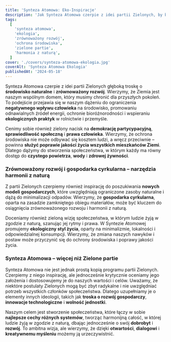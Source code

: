 ```yaml
---
title: 'Synteza Atomowa: Eko-Inspiracje'
description: 'Jak Synteza Atomowa czerpie z idei partii Zielonych, by budować społeczeństwo w harmonii z naturą.'
tags:
  [
    'synteza atomowa',
    'ekologia',
    'zrównoważony rozwój',
    'ochrona środowiska',
    'zielone partie',
    'harmonia z naturą',
  ]
cover: './covers/synteza-atomowa-ekologia.jpg'
coverAlt: 'Synteza Atomowa Ekologia'
publishedAt: '2024-05-18'
---
```


Synteza Atomowa czerpie z idei partii Zielonych głęboką troskę o **środowisko naturalne** i **zrównoważony rozwój**. Wierzymy, że Ziemia jest naszym wspólnym domem, który musimy chronić dla przyszłych pokoleń. To podejście przejawia się w naszym dążeniu do ograniczenia **negatywnego wpływu człowieka** na środowisko, promowaniu odnawialnych źródeł energii, ochronie bioróżnorodności i wspieraniu **ekologicznych praktyk** w rolnictwie i przemyśle.

Cenimy sobie również zielony nacisk na **demokrację partycypacyjną**, **sprawiedliwość społeczną** i **prawa człowieka**. Wierzymy, że ochrona środowiska nie może odbywać się kosztem ludzi, a wręcz przeciwnie – powinna **służyć poprawie jakości życia wszystkich mieszkańców Ziemi**. Dlatego dążymy do stworzenia społeczeństwa, w którym każdy ma równy dostęp do **czystego powietrza**, **wody** i **zdrowej żywności**.

### Zrównoważony rozwój i gospodarka cyrkularna – narzędzia harmonii z naturą

Z partii Zielonych czerpiemy również inspirację do poszukiwania **nowych modeli gospodarczych**, które uwzględniają ograniczone zasoby naturalne i dążą do minimalizacji odpadów. Wierzymy, że **gospodarka cyrkularna**, oparta na zasadzie zamkniętego obiegu materiałów, może być kluczem do osiągnięcia zrównoważonego rozwoju i harmonii z naturą.

Doceniamy również zieloną wizję społeczeństwa, w którym ludzie żyją w zgodzie z naturą, szanując jej rytmy i prawa. W Syntezie Atomowej promujemy **ekologiczny styl życia**, oparty na minimalizmie, lokalności i odpowiedzialnej konsumpcji. Wierzymy, że zmiana naszych nawyków i postaw może przyczynić się do ochrony środowiska i poprawy jakości życia.

### Synteza Atomowa – więcej niż Zielone partie

Synteza Atomowa nie jest jednak prostą kopią programu partii Zielonych. Czerpiemy z niego inspirację, ale jednocześnie krytycznie oceniamy jego założenia i dostosowujemy je do naszych wartości i celów. Uważamy, że niektóre postulaty Zielonych mogą być zbyt radykalne i nie uwzględniać potrzeb wszystkich członków społeczeństwa. Dlatego uzupełniamy je o elementy innych ideologii, takich jak **troska o rozwój gospodarczy**, **innowacje technologiczne** i **wolność jednostki**.

Naszym celem jest stworzenie społeczeństwa, które łączy w sobie **najlepsze cechy różnych systemów**, tworząc harmonijną całość, w której ludzie żyją w zgodzie z naturą, dbając jednocześnie o swój **dobrobyt** i **rozwój**. To ambitna wizja, ale wierzymy, że dzięki **otwartości**, **dialogowi** i **kreatywnemu myśleniu** możemy ją urzeczywistnić.
